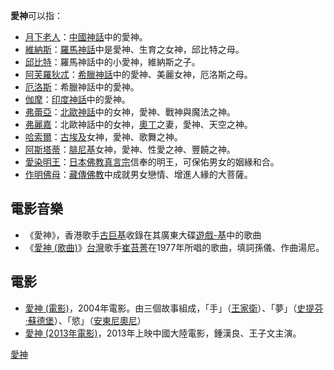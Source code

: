 '''愛神'''可以指：
* [[月下老人|月下老人]]：[[中國神話|中國神話]]中的愛神。
* [[維納斯|維納斯]]：[[羅馬神話|羅馬神話]]中是愛神、生育之女神，邱比特之母。
* [[邱比特|邱比特]]：羅馬神話中的小愛神，維納斯之子。
* [[阿芙羅狄忒|阿芙羅狄忒]]：[[希臘神話|希臘神話]]中的愛神、美麗女神，厄洛斯之母。
* [[厄洛斯|厄洛斯]]：希臘神話中的愛神。
* [[伽摩|伽摩]]：[[印度神話|印度神話]]中的愛神。
* [[弗蕾亞|弗蕾亞]]：[[北歐神話|北歐神話]]中的女神，愛神、戰神與魔法之神。
* [[弗麗嘉|弗麗嘉]]：北歐神話中的女神，[[奧丁|奧丁]]之妻，愛神、天空之神。
* [[哈索爾|哈索爾]]：[[古埃及|古埃及]]女神，愛神、歌舞之神。
* [[阿斯塔蒂|阿斯塔蒂]]：[[腓尼基|腓尼基]]女神，愛神、性愛之神、豐饒之神。
* [[愛染明王|愛染明王]]：[[日本佛教|日本佛教]][[真言宗|真言宗]]信奉的明王，可保佑男女的姻緣和合。
* [[作明佛母|作明佛母]]：[[藏傳佛教|藏傳佛教]]中成就男女戀情、增進人緣的大菩薩。

== 電影音樂 ==
* 《愛神》，香港歌手[[古巨基|古巨基]]收錄在其廣東大碟[[遊戲-基|遊戲-基]]中的歌曲
* 《[[愛神_(歌曲)|愛神 (歌曲)]]》[[台灣|台灣]]歌手[[崔苔菁|崔苔菁]]在1977年所唱的歌曲，填詞孫儀、作曲湯尼。

== 電影 ==
* [[愛神_(電影)|愛神 (電影)]]，2004年電影。由三個故事組成，「手」（[[王家衛|王家衛]]）、「夢」（[[史提芬·蘇德堡|史提芬·蘇德堡]]）、「慾」（[[安東尼奧尼|安東尼奧尼]]）
* [[愛神_(2013年電影)|愛神 (2013年電影)]]，2013年上映中國大陸電影，鍾漢良、王子文主演。

{{disambig|cat=二字消歧義}}
[[Category:愛神|]]